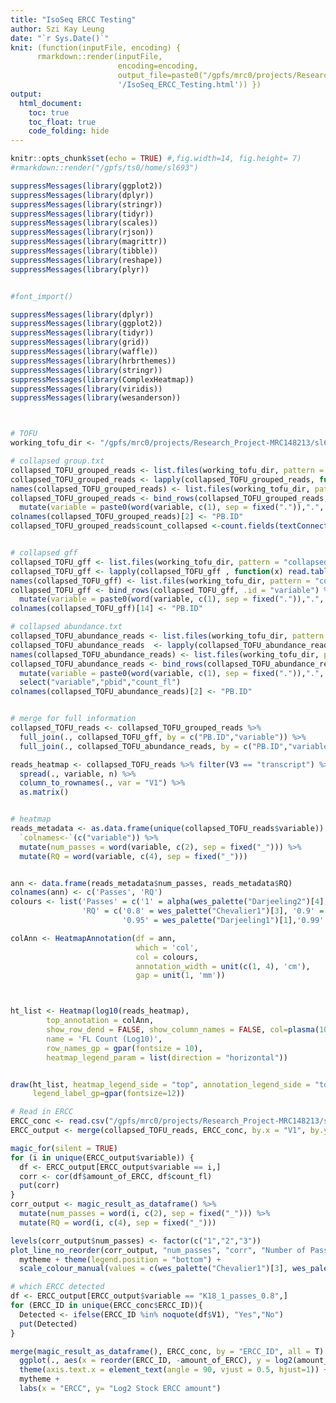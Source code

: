 ```yaml
---
title: "IsoSeq ERCC Testing"
author: Szi Kay Leung
date: "`r Sys.Date()`"
knit: (function(inputFile, encoding) { 
      rmarkdown::render(inputFile,
                        encoding=encoding, 
                        output_file=paste0("/gpfs/mrc0/projects/Research_Project-MRC148213/sl693/WholeTranscriptome/Testing/Rmarkdowns",
                        '/IsoSeq_ERCC_Testing.html')) })
output:
  html_document:
    toc: true
    toc_float: true
    code_folding: hide
---
```

```r
knitr::opts_chunk$set(echo = TRUE) #,fig.width=14, fig.height= 7)
#rmarkdown::render("/gpfs/ts0/home/sl693") 

suppressMessages(library(ggplot2))
suppressMessages(library(dplyr))
suppressMessages(library(stringr)) 
suppressMessages(library(tidyr))
suppressMessages(library(scales))
suppressMessages(library(rjson))
suppressMessages(library(magrittr))
suppressMessages(library(tibble))
suppressMessages(library(reshape))
suppressMessages(library(plyr))


#font_import()
```


```r
suppressMessages(library(dplyr))
suppressMessages(library(ggplot2))
suppressMessages(library(tidyr))
suppressMessages(library(grid))
suppressMessages(library(waffle))
suppressMessages(library(hrbrthemes))
suppressMessages(library(stringr))
suppressMessages(library(ComplexHeatmap))
suppressMessages(library(viridis))
suppressMessages(library(wesanderson))



# TOFU 
working_tofu_dir <- "/gpfs/mrc0/projects/Research_Project-MRC148213/sl693/WholeTranscriptome/Testing/TOFU"

# collapsed group.txt
collapsed_TOFU_grouped_reads <- list.files(working_tofu_dir, pattern = "collapsed.group.txt*$", full.names = T)
collapsed_TOFU_grouped_reads <- lapply(collapsed_TOFU_grouped_reads, function(x) read.table(x))
names(collapsed_TOFU_grouped_reads) <- list.files(working_tofu_dir, pattern = "collapsed.group.txt*$")
collapsed_TOFU_grouped_reads <- bind_rows(collapsed_TOFU_grouped_reads, .id = "variable") %>% 
  mutate(variable = paste0(word(variable, c(1), sep = fixed(".")),".", word(variable, c(2), sep = fixed("."))))
colnames(collapsed_TOFU_grouped_reads)[2] <- "PB.ID"
collapsed_TOFU_grouped_reads$count_collapsed <-count.fields(textConnection(collapsed_TOFU_grouped_reads$V2), sep = ",")


# collapsed gff
collapsed_TOFU_gff <- list.files(working_tofu_dir, pattern = "collapsed.gff*$", full.names = T)
collapsed_TOFU_gff <- lapply(collapsed_TOFU_gff , function(x) read.table(x, header = F))
names(collapsed_TOFU_gff) <- list.files(working_tofu_dir, pattern = "collapsed.gff*$")
collapsed_TOFU_gff <- bind_rows(collapsed_TOFU_gff, .id = "variable") %>% 
  mutate(variable = paste0(word(variable, c(1), sep = fixed(".")),".", word(variable, c(2), sep = fixed("."))))
colnames(collapsed_TOFU_gff)[14] <- "PB.ID"

# collapsed abundance.txt
collapsed_TOFU_abundance_reads <- list.files(working_tofu_dir, pattern = "filtered.abundance.txt*$", full.names = T)
collapsed_TOFU_abundance_reads  <- lapply(collapsed_TOFU_abundance_reads, function(x) read.table(x, as.is = T, sep = "\t", header = T))
names(collapsed_TOFU_abundance_reads) <- list.files(working_tofu_dir, pattern = "filtered.abundance.txt*$")
collapsed_TOFU_abundance_reads <- bind_rows(collapsed_TOFU_abundance_reads, .id = "variable") %>% 
  mutate(variable = paste0(word(variable, c(1), sep = fixed(".")),".", word(variable, c(2), sep = fixed(".")))) %>% 
  select("variable","pbid","count_fl")
colnames(collapsed_TOFU_abundance_reads)[2] <- "PB.ID"


# merge for full information 
collapsed_TOFU_reads <- collapsed_TOFU_grouped_reads %>% 
  full_join(., collapsed_TOFU_gff, by = c("PB.ID","variable")) %>% 
  full_join(., collapsed_TOFU_abundance_reads, by = c("PB.ID","variable"))

reads_heatmap <- collapsed_TOFU_reads %>% filter(V3 == "transcript") %>% group_by(variable, V1) %>% tally(count_fl) %>% 
  spread(., variable, n) %>% 
  column_to_rownames(., var = "V1") %>% 
  as.matrix()


# heatmap 
reads_metadata <- as.data.frame(unique(collapsed_TOFU_reads$variable)) %>% 
  `colnames<-`(c("variable")) %>%
  mutate(num_passes = word(variable, c(2), sep = fixed("_"))) %>% 
  mutate(RQ = word(variable, c(4), sep = fixed("_")))


ann <- data.frame(reads_metadata$num_passes, reads_metadata$RQ)
colnames(ann) <- c('Passes', 'RQ')
colours <- list('Passes' = c('1' = alpha(wes_palette("Darjeeling2")[4],0.7), '2' = wes_palette("Zissou1")[2],'3' =wes_palette("Darjeeling2")[2] ),
                'RQ' = c('0.8' = wes_palette("Chevalier1")[3], '0.9' = wes_palette("Darjeeling1")[2],
                         '0.95' = wes_palette("Darjeeling1")[1],'0.99' = wes_palette("Darjeeling2")[5]))

colAnn <- HeatmapAnnotation(df = ann,
                            which = 'col',
                            col = colours,
                            annotation_width = unit(c(1, 4), 'cm'),
                            gap = unit(1, 'mm'))



ht_list <- Heatmap(log10(reads_heatmap), 
        top_annotation = colAnn,
        show_row_dend = FALSE, show_column_names = FALSE, col=plasma(100),
        name = 'FL Count (Log10)',
        row_names_gp = gpar(fontsize = 10),
        heatmap_legend_param = list(direction = "horizontal")) 


draw(ht_list, heatmap_legend_side = "top", annotation_legend_side = "top",merge_legend = TRUE,
     legend_label_gp=gpar(fontsize=12))

# Read in ERCC
ERCC_conc <- read.csv("/gpfs/mrc0/projects/Research_Project-MRC148213/sl693/ONT/ERCC/ERCC_calculations.csv", header = T)[-1,] 
ERCC_output <- merge(collapsed_TOFU_reads, ERCC_conc, by.x = "V1", by.y = "ERCC_ID")

magic_for(silent = TRUE)
for (i in unique(ERCC_output$variable)) {
  df <- ERCC_output[ERCC_output$variable == i,]
  corr <- cor(df$amount_of_ERCC, df$count_fl)
  put(corr)
}
corr_output <- magic_result_as_dataframe() %>%
  mutate(num_passes = word(i, c(2), sep = fixed("_"))) %>% 
  mutate(RQ = word(i, c(4), sep = fixed("_"))) 

levels(corr_output$num_passes) <- factor(c("1","2","3"))
plot_line_no_reorder(corr_output, "num_passes", "corr", "Number of Passes", "Pearson's Correlation: FL Count & Amounts of ERCC","RQ") +
  mytheme + theme(legend.position = "bottom") +
  scale_colour_manual(values = c(wes_palette("Chevalier1")[3], wes_palette("Darjeeling1")[2], wes_palette("Darjeeling1")[1], wes_palette("Darjeeling2")[5])) 

# which ERCC detected 
df <- ERCC_output[ERCC_output$variable == "K18_1_passes_0.8",]
for (ERCC_ID in unique(ERCC_conc$ERCC_ID)){
  Detected <- ifelse(ERCC_ID %in% noquote(df$V1), "Yes","No")
  put(Detected)
}

merge(magic_result_as_dataframe(), ERCC_conc, by = "ERCC_ID", all = T) %>% 
  ggplot(., aes(x = reorder(ERCC_ID, -amount_of_ERCC), y = log2(amount_of_ERCC),colour = Detected)) + geom_point() +
  theme(axis.text.x = element_text(angle = 90, vjust = 0.5, hjust=1)) +
  mytheme + 
  labs(x = "ERCC", y= "Log2 Stock ERCC amount")

  
```